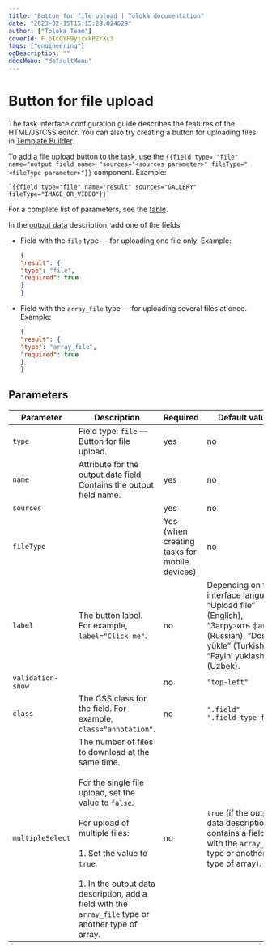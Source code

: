 ```yaml
---
title: "Button for file upload | Toloka documentation"
date: "2023-02-15T15:15:28.824629"
author: ["Toloka Team"]
coverId: F_bIcOYF9yjrxkPZrXc3
tags: ["engineering"]
ogDescription: ""
docsMenu: "defaultMenu"
---
```



# Button for file upload

<Note mode="note" title="Note">

The task interface configuration guide describes the features of the HTML/JS/CSS editor. You can also try creating a button for uploading files in [Template Builder](/docs/template-builder/reference/field.media-file).

</Note>

To add a file upload button to the task, use the `{{field type= "file" name="output field name> "sources="<sources parameter>" fileType="<fileType parameter>"}}` component. Example:

```plaintext
`{{field type="file" name="result" sources="GALLERY" fileType="IMAGE_OR_VIDEO"}}`
```

For a complete list of parameters, see the [table](#parameters).

In the [output data](/docs/glossary#input-output-data) description, add one of the fields:

- Field with the `file` type — for uploading one file only. Example:

    ```json
    {
    "result": {
    "type": "file",
    "required": true
    }
    }
    ```

- Field with the `array_file` type — for uploading several files at once. Example:

    ```json
    {
    "result": {
    "type": "array_file",
    "required": true
    }
    }
    ```

## Parameters

**Parameter**|**Description**|**Required**|**Default value**
----- | ----- | ----- | -----
`type`| Field type: `file` — Button for file upload. | yes | no
`name`| Attribute for the output data field. Contains the output field name. | yes | no
`sources`| <UploadFileTable1/>| yes | no
`fileType`| <UploadFileTable2/>| Yes (when creating tasks for mobile devices) | no
`label`| The button label. For example, `label="Click me"`. | no | Depending on the interface language, “Upload file” (English), “Загрузить файл” (Russian), “Dosya yükle” (Turkish), “Faylni yuklash” (Uzbek).
`validation-show`| <UploadFileTable3/>| no | `"top-left"`
`class`| The CSS class for the field. For example, `class="annotation"`. | no | `".field" ".field_type_file"`
`multipleSelect`| The number of files to download at the same time.<br/><br/>For the single file upload, set the value to `false`.<br/><br/>For upload of multiple files:<br/><br/>1. Set the value to `true`.<br/><br/>1. In the output data description, add a field with the `array_file` type or another type of array. | no | `true` (if the output data description contains a field with the `array_file` type or another type of array).

<ContactGuideSupport/>
